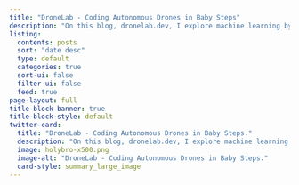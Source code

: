 ```yaml
---
title: "DroneLab - Coding Autonomous Drones in Baby Steps"
description: "On this blog, dronelab.dev, I explore machine learning by teaching a drone to fly autonomously. I break things down into small steps and share my discoveries along the way."
listing:
  contents: posts
  sort: "date desc"
  type: default
  categories: true
  sort-ui: false
  filter-ui: false
  feed: true
page-layout: full
title-block-banner: true
title-block-style: default
twitter-card:
  title: "DroneLab - Coding Autonomous Drones in Baby Steps."
  description: "On this blog, dronelab.dev, I explore machine learning by teaching a drone to fly autonomously. I break things down into small steps and share my discoveries along the way."
  image: holybro-x500.png
  image-alt: "DroneLab - Coding Autonomous Drones in Baby Steps."
  card-style: summary_large_image
---
```



